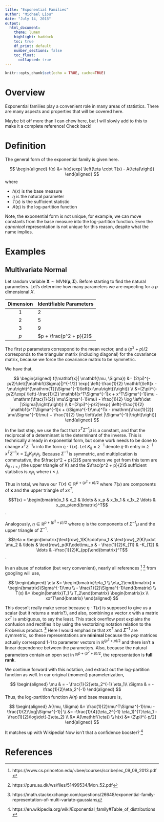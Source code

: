 ```yaml
---
title: "Exponential Families"
author: "Michael Liou"
date: "July 14, 2018"
output:
  html_document:
    theme: lumen
    highlight: haddock
    toc: true
    df_print: default
    number_sections: false
    toc_float:
      collapsed: true
---
```


\newcommand{\expect}[1]{\mathbf{E}\left[ #1 \right]}
\newcommand{\variance}[1]{\mathrm{Var}\left( #1 \right)}
\newcommand{\covariance}[1]{\mathrm{Cov}\left( #1 \right)}

```r
knitr::opts_chunk$set(echo = TRUE, cache=TRUE)
```

# Overview

Exponential families play a convenient role in many areas of statistics. There are many aspects and properties that will be covered here.

Maybe bit off more than I can chew here, but I will slowly add to this to make it a complete reference! Check back!

# Definition

The general form of the exponential family is given here.

$$
\begin{aligned}
f(x) &= h(x)\exp{ \left(\eta \cdot T(x) - A(\eta)\right)}
\end{aligned}
$$
where

* $h(x)$ is the base measure
* $\eta$ is the natural parameter
* $T(x)$ is the sufficient statistic
* $A(\eta)$ is the log-partition function

Note, the exponential form is not unique, for example, we can move constants from the base measure into the log-partition function. Even the *canonical* representation is not unique for this reason, despite what the name implies.

# Examples
## Multivariate Normal

Let random variable $\mathbf{X}\sim \text{MVN}(\mathbf{\mu}, \mathbf{\Sigma})$. Before starting to find the natural parameters. Let's determine how many parameters we are expecting for a $p$ dimensional $X$.

| Dimension | Identifiable Parameters |
|:-:|:-|
|$1$ | 2 |
|$2$ | 5 |
|$3$ | 9 |
|$p$ | $p + \frac{p^2 + p}{2}$ |

The first $p$ parameters correspond to the mean vector, and a $(p^2 + p)/2$ corresponds to the triangular matrix (including diagonal) for the covariance matrix, because we force the covariance matrix to be symmetric.

We have that,

$$
\begin{aligned}
f(\mathbf{x}| \mathbf{\mu, \Sigma}) &= (2\pi)^{-p/2}\det{|\mathbf{\Sigma}|}^{-1/2} \exp{ \left(-\frac{1}{2} \mathbf{\left(x - \mu\right)^{\mathrm{T}}\Sigma^{-1}\left(x-\mu\right)}\right)} \\
&=(2\pi)^{-p/2}\exp{ \left(-\frac{1}{2} \mathbf{x^T\Sigma^{-1}x + x^T\Sigma^{-1}\mu - \mathrm{\frac{1}{2}} \mu\Sigma^{-1}\mu} - \frac{1}{2} \log \left(\det |\Sigma|\right)\right)} \\
&=(2\pi)^{-p/2}\exp{ \left(-\frac{1}{2} \mathbf{x^T\Sigma^{-1}x + (\Sigma^{-1}\mu)^Tx - \mathrm{\frac{1}{2}} \mu\Sigma^{-1}\mu} + \frac{1}{2} \log \left(\det |\Sigma^{-1}|\right)\right)}
\end{aligned}
$$


In the last step, we use the fact that $x^T\Sigma^{-1}\mu$ is a constant, and that the reciprocal of a determinant is the determinant of the inverse. This is technically already in exponential form, but some work needs to be done to change $x^T\Sigma^{-1}x$ into the form $\eta \cdot T(x)$. Let $K_{ij} = \Sigma^{-1}$ denote $ij$-th entry in $\Sigma^{-1}$ $x^T\Sigma^{-1}x = \sum_{ij}  K_{ij}x_ix_j$. Because $\Sigma^{-1}$ is symmetric, and multiplication is commutative, the $\frac{p^2 + p}{2}$ parameters we get from this term are $A_{ij:i\leq j}$ (the upper triangle of $K$) and the $\frac{p^2 + p}{2}$ sufficient statistics is $x_ix_j$ where $i\leq j$.

Thus in total, we have our $T(x) \in \mathbb{R}^{p + (p^2 + p)/2}$ where $T(x)$ are components of $\mathbf{x}$ and the upper triangle of $xx^T$, 

$$T(x) = \begin{bmatrix}x_1 & x_2 & \ldots & x_p & x_1x_1 & x_1x_2 \ldots & x_px_p\end{bmatrix}^T$$.

Analogously, $\eta \in \mathbb{R}^{p + (p^2 + p)/2}$ where $\eta$ is the components of $\Sigma^{-1}\mu$ and the upper triangle of $\Sigma^{-1}$. 

$$\eta = \begin{bmatrix}\text{row}_1(K)\cdot\mu_1 & \text{row}_2(K)\cdot \mu_2 & \ldots & \text{row}_p(K)\cdot\mu_p & - \frac{1}{2}K_{11} & -K_{12} & \ldots & -\frac{1}{2}K_{pp}\end{bmatrix}^T$$.

In an abuse of notation (but very convenient), nearly all references [^1] [^2] from googling will use,

$$
\begin{aligned}
\eta &= \begin{bmatrix}\eta_1 \\ \eta_2\end{bmatrix}
 =  \begin{bmatrix}\Sigma^{-1}\mu \\
- \frac{1}{2}\Sigma^{-1}\end{bmatrix} \\
T(x) &= \begin{bmatrix}T_1 \\ T_2\end{bmatrix}
 \begin{bmatrix}x \\ xx^T\end{bmatrix}
\end{aligned}
$$

This doesn't really make sense because $\eta \cdot T(x)$ is supposed to give us a scalar (but it returns a matrix?), and also, combining a vector $x$ with a matrix $xx^T$ is ambiguous, to say the least. This stack overflow post explains the confusion and rectifies it by using the vectorizing notation relation to the Frobenius product. [^3] Here I would emphasize that $xx^T$ and $\Sigma^{-1}$ are symmetric, so these representations are **minimal** because the $pxp$ matrices actually correspond 1-1 to parameter vectors in $\mathbb{R}^{(p^2 + p)/2}$ and there isn't a linear dependence between the parameters. Also, because the natural parameters contain an open set in $\mathbb{R}^{p +(p^2 + p)/2}$, the representation is **full rank**. 

We continue forward with this notation, and extract out the log-partition function as well. In our original (moment) parameterization, 

$$
\begin{aligned}
\mu & = - \frac{1}{2}\eta_2^{-1} \eta_1\\
\Sigma & = - \frac{1}{2}\eta_2^{-1}
\end{aligned}
$$
Thus, the log-partition function $A(\eta)$ and base measure is,

$$
\begin{aligned}
A(\mu, \Sigma) &= \frac{1}{2}\mu^T\Sigma^{-1}\mu - \frac{1}{2}\log|\Sigma^{-1}| \\
&= -\frac{1}{4}(\eta_2^{-1} \eta_1)^{T}\eta_1 - \frac{1}{2}\log\det(-2\eta_2) \\
&= A(\mathbf{\eta}) \\
h(x) &= (2\pi)^{-p/2}
\end{aligned}
$$

It matches up with Wikipedia! Now isn't that a confidence booster? [^4]

# References

[^1]: https://www.cs.princeton.edu/~bee/courses/scribe/lec_09_09_2013.pdf
[^2]: https://pure.au.dk/ws/files/51499534/Mon_52.pdf
[^3]: https://math.stackexchange.com/questions/26648/exponential-family-representation-of-multi-variate-gaussians
[^4]: https://en.wikipedia.org/wiki/Exponential_family#Table_of_distributions